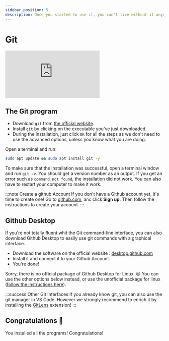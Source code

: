 ```yaml
---
sidebar_position: 5
description: Once you started to use it, you can't live without it anymore
---
```



# Git

<iframe 
    class="youtube"
    src="https://www.youtube-nocookie.com/embed/hwP7WQkmECE" 
    title="YouTube video player" 
    frameborder="0" 
    allow="accelerometer; autoplay; clipboard-write; encrypted-media; gyroscope; picture-in-picture" 
    allowfullscreen>
</iframe>

## The Git program

<Tabs groupId="os">
<TabItem value="win-mac" label="Windows/MacOS">

- Download `git` from [the official website](https://git-scm.com/download).
- Install `git` by clicking on the executable you've just downloaded.
- During the installation, just click `OK` for all the steps as we don't need to use the advanced options,
  unless you know what you are doing.

</TabItem>
<TabItem value="lin" label="Linux">

Open a terminal and run:

```bash
sudo apt update && sudo apt install git -y
```

</TabItem>
</Tabs>

To make sure that the installation was successful, open a terminal window and run `git -v`.
You should get a version number as an output. If you get an error such as `command not found`,
the installation did not work. You can also have to restart your computer to make it work.

:::note Create a github Account
If you don't have a Github account yet, it's time to create one! Go to [github.com](https://github.com/),
anc click **Sign up**. Then follow the instructions to create your account.
:::

## Github Desktop

If you're not totally fluent whit the Git command-line interface, you can also
download Github Desktop to easily use git commands with a graphical interface.

<Tabs groupId="os">
<TabItem value="win-mac" label="Windows/MacOS">

- Download the software on the official website : [desktop.github.com](https://desktop.github.com/)
- Install it and connect it to your Github Account.
- You're done!

</TabItem>
<TabItem value="lin" label="Linux">

Sorry, there is no official package of Github Desktop for Linux. 😢
You can use the other options below instead, or use the unofficial package for linux
([follow the instructions here](https://gist.github.com/berkorbay/6feda478a00b0432d13f1fc0a50467f1)).

</TabItem>
</Tabs>

:::success Other Git Interfaces
If you already know git, you can also use the git manager in VS Code. However we strongly recommend to enrich it
by installing the [GitLens](https://marketplace.visualstudio.com/items?itemName=eamodio.gitlens) extension!
:::

## Congratulations 🥳

You installed all the programs! Congratulations!
